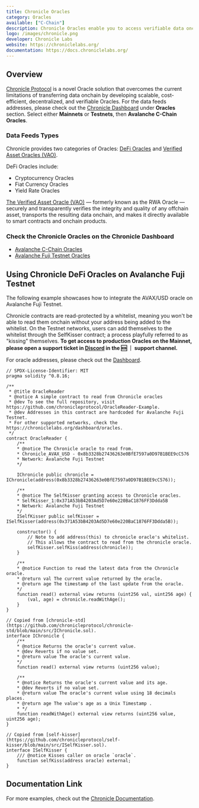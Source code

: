 ```yaml
---
title: Chronicle Oracles
category: Oracles
available: ["C-Chain"]
description: Chronicle Oracles enable you to access verifiable data onchain.
logo: /images/chronicle.png
developer: Chronicle Labs
website: https://chroniclelabs.org/
documentation: https://docs.chroniclelabs.org/
---
```


## Overview
[Chronicle Protocol](https://chroniclelabs.org/) is a novel Oracle solution that overcomes the current limitations of transferring data onchain by developing scalable, cost-efficient, decentralized, and verifiable Oracles.
For the data feeds addresses, please check out the [Chronicle Dashboard](https://chroniclelabs.org/dashboard) under **Oracles** section. Select either **Mainnets** or **Testnets**, then **Avalanche C-Chain Oracles**.

### Data Feeds Types
Chronicle provides two categories of Oracles: [DeFi Oracles](https://docs.chroniclelabs.org/Products/DeFiOracle/) and [Verified Asset Oracles (VAO)](https://docs.chroniclelabs.org/Products/DeFiOracle/).

DeFi Oracles include:
- Cryptocurrency Oracles
- Fiat Currency Oracles
- Yield Rate Oracles

[The Verified Asset Oracle (VAO)](https://docs.chroniclelabs.org/Products/VerifiedAssetOracle/) — formerly known as the RWA Oracle — securely and transparently verifies the integrity and quality of any offchain asset, transports the resulting data onchain, and makes it directly available to smart contracts and onchain products.

### Check the Chronicle Oracles on the Chronicle Dashboard

- [Avalanche C-Chain Oracles](https://chroniclelabs.org/dashboard/oracles#blockchain=AVAX)
- [Avalanche Fuji Testnet Oracles](https://chroniclelabs.org/dashboard/oracles#testnet=true&blockchain=FUJI)

## Using Chronicle DeFi Oracles on Avalanche Fuji Testnet

The following example showcases how to integrate the AVAX/USD oracle on Avalanche Fuji Testnet.

Chronicle contracts are read-protected by a whitelist, meaning you won't be able to read them onchain without your address being added to the whitelist. 
On the Testnet networks, users can add themselves to the whitelist through the SelfKisser contract; a process playfully referred to as "kissing" themselves. 
**To get access to production Oracles on the Mainnet, please open a support ticket in [Discord](https://discord.com/invite/CjgvJ9EspJ) in the 🆘 ｜ support channel.**

For oracle addresses, please check out the [Dashboard](https://chroniclelabs.org/dashboard/oracles).

```solidity
// SPDX-License-Identifier: MIT
pragma solidity ^0.8.16;

/**
 * @title OracleReader
 * @notice A simple contract to read from Chronicle oracles
 * @dev To see the full repository, visit https://github.com/chronicleprotocol/OracleReader-Example.
 * @dev Addresses in this contract are hardcoded for Avalanche Fuji Testnet.
 * For other supported networks, check the https://chroniclelabs.org/dashboard/oracles.
 */
contract OracleReader {
    /**
    * @notice The Chronicle oracle to read from.
    * Chronicle_AVAX_USD - 0x8b3328b27436263e0BfE7597a0D97B1BEE9cC576
    * Network: Avalanche Fuji Testnet
    */

    IChronicle public chronicle = IChronicle(address(0x8b3328b27436263e0BfE7597a0D97B1BEE9cC576));

    /**
    * @notice The SelfKisser granting access to Chronicle oracles.
    * SelfKisser_1:0x371A53bB4203Ad5D7e60e220BaC1876FF3Ddda5B
    * Network: Avalanche Fuji Testnet
    */
    ISelfKisser public selfKisser = ISelfKisser(address(0x371A53bB4203Ad5D7e60e220BaC1876FF3Ddda5B));

    constructor() {
        // Note to add address(this) to chronicle oracle's whitelist.
        // This allows the contract to read from the chronicle oracle.
        selfKisser.selfKiss(address(chronicle));
    }

    /**
    * @notice Function to read the latest data from the Chronicle oracle.
    * @return val The current value returned by the oracle.
    * @return age The timestamp of the last update from the oracle.
    */
    function read() external view returns (uint256 val, uint256 age) {
        (val, age) = chronicle.readWithAge();
    }
}

// Copied from [chronicle-std](https://github.com/chronicleprotocol/chronicle-std/blob/main/src/IChronicle.sol).
interface IChronicle {
    /**
    * @notice Returns the oracle's current value.
    * @dev Reverts if no value set.
    * @return value The oracle's current value.
    */
    function read() external view returns (uint256 value);

    /**
    * @notice Returns the oracle's current value and its age.
    * @dev Reverts if no value set.
    * @return value The oracle's current value using 18 decimals places.
    * @return age The value's age as a Unix Timestamp .
    * */
    function readWithAge() external view returns (uint256 value, uint256 age);
}

// Copied from [self-kisser](https://github.com/chronicleprotocol/self-kisser/blob/main/src/ISelfKisser.sol).
interface ISelfKisser {
    /// @notice Kisses caller on oracle `oracle`.
    function selfKiss(address oracle) external;
}
```

## Documentation Link
For more examples, check out the [Chronicle Documentation](https://docs.chroniclelabs.org/Developers/tutorials/Remix).